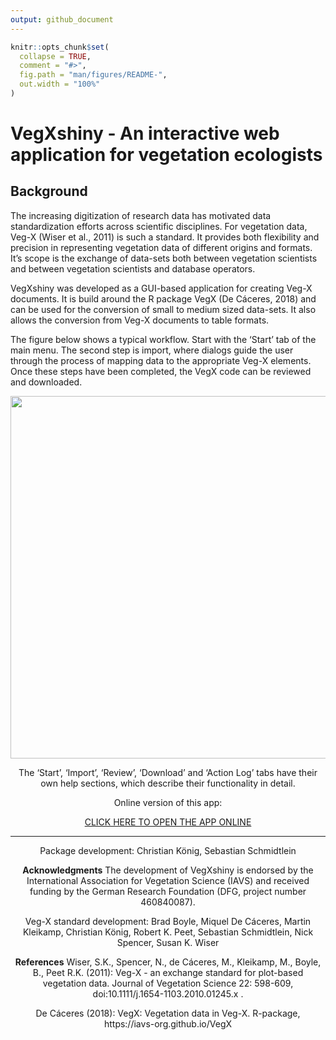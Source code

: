 ```yaml
---
output: github_document
---
```


<!-- README.md is generated from README.Rmd. Please edit that file -->

```r
knitr::opts_chunk$set(
  collapse = TRUE,
  comment = "#>",
  fig.path = "man/figures/README-",
  out.width = "100%"
)
```

# VegXshiny - An interactive web application for vegetation ecologists

## Background

The increasing digitization of research data has motivated data standardization efforts across scientific disciplines. For vegetation data, Veg-X (Wiser et al., 2011) is such a standard. It provides both flexibility and precision in representing vegetation data of different origins and formats. It's scope is the exchange of data-sets both between vegetation scientists and between vegetation scientists and database operators.

VegXshiny was developed as a GUI-based application for creating Veg-X documents. It is build around the R package VegX (De Cáceres, 2018) and can be used for the conversion of small to medium sized data-sets. It also allows the conversion from Veg-X documents to table formats.

The figure below shows a typical workflow. Start with the 'Start' tab of the main menu. The second step is import, where dialogs guide the user through the process of mapping data to the appropriate Veg-X elements. Once these steps have been completed, the VegX code can be reviewed and downloaded.

<center>
![](inst/app/www/images/Flowchart.svg){width=580px}

The 'Start', 'Import', 'Review', 'Download' and 'Action Log' tabs have their own help sections, which describe their functionality in detail.

Online version of this app:
<div style="text-align:center">
  <a href="http://37.120.167.83" target="_blank">
    CLICK HERE TO OPEN THE APP ONLINE
  </a>
</div>


-------------

Package development: Christian König, Sebastian Schmidtlein

**Acknowledgments**
The development of VegXshiny is endorsed by the International Association for Vegetation Science (IAVS) and received funding by the German Research Foundation (DFG, project number 460840087).

Veg-X standard development: Brad Boyle, Miquel De Cáceres, Martin Kleikamp, Christian König, Robert K. Peet, Sebastian Schmidtlein, Nick Spencer, Susan K. Wiser

**References**
Wiser, S.K., Spencer, N., de Cáceres, M., Kleikamp, M., Boyle, B., Peet R.K. (2011): Veg-X - an exchange standard for plot-based vegetation data. Journal of Vegetation Science 22: 598-609, doi:10.1111/j.1654-1103.2010.01245.x .

De Cáceres (2018): VegX: Vegetation data in Veg-X. R-package, https://iavs-org.github.io/VegX



